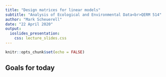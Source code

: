 ```yaml
---
title: "Design matrices for linear models"
subtitle: "Analysis of Ecological and Environmental Data<br>QERM 514"
author: "Mark Scheuerell"
date: "22 April 2020"
output:
  ioslides_presentation:
    css: lecture_slides.css
---
```


```r
knitr::opts_chunk$set(echo = FALSE)
```

## Goals for today

